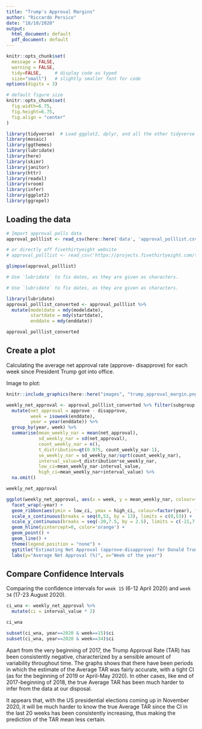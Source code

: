 ```yaml
---
title: "Trump's Approval Margins"
author: "Riccardo Persico"
date: "18/10/2020"
output:
  html_document: default
  pdf_document: default
---
```



```r
knitr::opts_chunk$set(
  message = FALSE, 
  warning = FALSE, 
  tidy=FALSE,     # display code as typed
  size="small")   # slightly smaller font for code
options(digits = 3)

# default figure size
knitr::opts_chunk$set(
  fig.width=6.75, 
  fig.height=6.75,
  fig.align = "center"
)
```


```r
library(tidyverse)  # Load ggplot2, dplyr, and all the other tidyverse packages
library(mosaic)
library(ggthemes)
library(lubridate)
library(here)
library(skimr)
library(janitor)
library(httr)
library(readxl)
library(vroom)
library(infer)
library(ggplot2)
library(ggrepel)
```

## Loading the data

```r
# Import approval polls data
approval_polllist <- read_csv(here::here('data', 'approval_polllist.csv'))

# or directly off fivethirtyeight website
# approval_polllist <- read_csv('https://projects.fivethirtyeight.com/trump-approval-data/approval_polllist.csv') 

glimpse(approval_polllist)

# Use `lubridate` to fix dates, as they are given as characters.
```

```r
# Use `lubridate` to fix dates, as they are given as characters.

library(lubridate)
approval_polllist_converted <- approval_polllist %>% 
  mutate(modeldate = mdy(modeldate),
         startdate = mdy(startdate), 
         enddate = mdy(enddate))

approval_polllist_converted
```

## Create a plot

Calculating the average net approval rate (approve- disapprove) for each week since President Trump got into office.

Image to plot:

```r
knitr::include_graphics(here::here("images", "trump_approval_margin.png"), error = FALSE)
```

```r
    
weekly_net_approval <- approval_polllist_converted %>% filter(subgroup == "Voters") %>% 
  mutate(net_approval = approve - disapprove,
         week = isoweek(enddate),
         year = year(enddate)) %>%
  group_by(year, week) %>%
  summarise(mean_weekly_nar = mean(net_approval),
            sd_weekly_nar = sd(net_approval), 
            count_weekly_nar = n(),
            t_distribution=qt(0.975, count_weekly_nar-1),
            se_weekly_nar = sd_weekly_nar/sqrt(count_weekly_nar),
            interval_value=t_distribution*se_weekly_nar,
            low_ci=mean_weekly_nar-interval_value,
            high_ci=mean_weekly_nar+interval_value) %>% 
  na.omit()

weekly_net_approval
```


```r

ggplot(weekly_net_approval, aes(x = week, y = mean_weekly_nar, colour=factor(year))) + 
  facet_wrap(~year) +
  geom_ribbon(aes(ymin = low_ci, ymax = high_ci, colour=factor(year), fill=factor(year)), alpha=0.15) +
  scale_x_continuous(breaks = seq(0,53, by = 13), limits = c(0,53)) +
  scale_y_continuous(breaks = seq(-20,7.5, by = 2.5), limits = c(-21,7.5)) +
  geom_hline(yintercept=0, color='orange') +
  geom_point() + 
  geom_line() +
  theme(legend.position = "none") +
  ggtitle("Estimating Net Approval (approve-disapprove) for Donald Trump", subtitle = "Weekly average of all polls") +
  labs(y="Average Net Approval (%)", x="Week of the year")

```

## Compare Confidence Intervals

Comparing the confidence intervals for `week 15` (6-12 April 2020) and `week 34` (17-23 August 2020).

```r

ci_wna <- weekly_net_approval %>% 
  mutate(ci = interval_value * 2)

ci_wna

subset(ci_wna, year==2020 & week==15)$ci
subset(ci_wna, year==2020 & week==34)$ci

```


Apart from the very beginning of 2017, the Trump Approval Rate (TAR) has been consistently negative, characterized by a sensible amount of variability throughout time. The graphs shows that there have been periods in which the estimate of the Average TAR was fairly accurate, with a tight CI (as for the beginning of 2019 or April-May 2020). In other cases, like end of 2017-beginning of 2018, the true Average TAR has been much harder to infer from the data at our disposal. 
  
It appears that, with the US presidential elections coming up in November 2020, it will be much harder to know the true Average TAR since the CI in the last 20 weeks has been consistently increasing, thus making the prediction of the TAR mean less certain.

